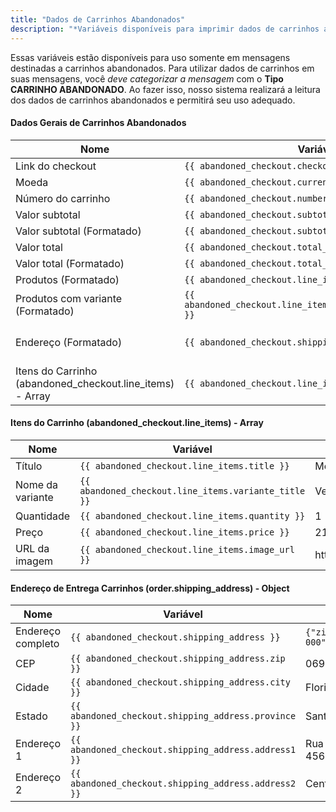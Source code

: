 ```yaml
---
title: "Dados de Carrinhos Abandonados"
description: "*Variáveis disponíveis para imprimir dados de carrinhos abandonados em mensagens.*"
---
```


Essas variáveis estão disponíveis para uso somente em mensagens destinadas a carrinhos abandonados. Para utilizar dados de carrinhos em suas mensagens, você _deve categorizar a mensagem_ com o **Tipo CARRINHO ABANDONADO**. Ao fazer isso, nosso sistema realizará a leitura dos dados de carrinhos abandonados e permitirá seu uso adequado.

#### Dados Gerais de Carrinhos Abandonados

| Nome                                                      | Variável                                                     | Saída                                                                     | Tipo   |
| --------------------------------------------------------- | ------------------------------------------------------------ | ------------------------------------------------------------------------- | ------ |
| Link do checkout                                          | `{{ abandoned_checkout.checkout_url }}`                      | https://carrinho.pl/yz8uHM6                                               | String |
| Moeda                                                     | `{{ abandoned_checkout.currency }}`                          | BRL                                                                       | String |
| Número do carrinho                                        | `{{ abandoned_checkout.number }}`                            | 3777841398808                                                             | String |
| Valor subtotal                                            | `{{ abandoned_checkout.subtotal_price }}`                    | 169.97                                                                    | Number |
| Valor subtotal (Formatado)                                | `{{ abandoned_checkout.subtotal_price_formatted }}`          | R$169,97                                                                  | String |
| Valor total                                               | `{{ abandoned_checkout.total_price }}`                       | 129.59                                                                    | Number |
| Valor total (Formatado)                                   | `{{ abandoned_checkout.total_price_formatted }}`             | R$129,59                                                                  | String |
| Produtos (Formatado)                                      | `{{ abandoned_checkout.line_items_formatted }}`              | Produto 03 - AB                                                           | String |
| Produtos com variante (Formatado)                         | `{{ abandoned_checkout.line_items_formatted_with_variant }}` | Produto 03 - AB - Variante / C - Off                                      | String |
| Endereço (Formatado)                                      | `{{ abandoned_checkout.shipping_address_formatted }}`        | Rua Flores, 456 - C - Bairro dos Sonhos, Florianópolis, SC, 06970-000, BR | String |
| Itens do Carrinho (abandoned_checkout.line_items) - Array | `{{ abandoned_checkout.line_items }}`                        | `[{"title": "Meu Robô"}, ...]`                                            | Array  |

#### Itens do Carrinho (abandoned_checkout.line_items) - Array

| Nome             | Variável                                             | Saída         | Tipo   |
| ---------------- | ---------------------------------------------------- | ------------- | ------ |
| Título           | `{{ abandoned_checkout.line_items.title }}`          | Meu Robô      | String |
| Nome da variante | `{{ abandoned_checkout.line_items.variante_title }}` | Vermelho      | String |
| Quantidade       | `{{ abandoned_checkout.line_items.quantity }}`       | 1             | Number |
| Preço            | `{{ abandoned_checkout.line_items.price }}`          | 219.45        | Number |
| URL da imagem    | `{{ abandoned_checkout.line_items.image_url }}`      | https://….png | String |

#### Endereço de Entrega Carrinhos (order.shipping_address) - Object

| Nome              | Variável                                             | Saída                    | Tipo   |
| ----------------- | ---------------------------------------------------- | ------------------------ | ------ |
| Endereço completo | `{{ abandoned_checkout.shipping_address }}`          | `{"zip":"06970-000", …}` | Object |
| CEP               | `{{ abandoned_checkout.shipping_address.zip }}`      | 06970-000                | String |
| Cidade            | `{{ abandoned_checkout.shipping_address.city }}`     | Florianópolis            | String |
| Estado            | `{{ abandoned_checkout.shipping_address.province }}` | Santa Catarina           | String |
| Endereço 1        | `{{ abandoned_checkout.shipping_address.address1 }}` | Rua Flores 456, Apto 31  | String |
| Endereço 2        | `{{ abandoned_checkout.shipping_address.address2 }}` | Centro                   | String |
